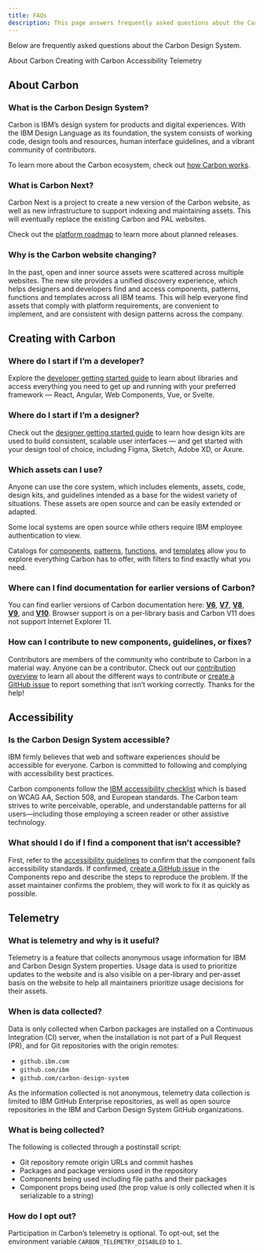 ```yaml
---
title: FAQs
description: This page answers frequently asked questions about the Carbon Design System.
---
```


<PageDescription>
  Below are frequently asked questions about the Carbon Design System.
</PageDescription>

<AnchorLinks>

<AnchorLink>About Carbon</AnchorLink>
<AnchorLink>Creating with Carbon</AnchorLink>
<AnchorLink>Accessibility</AnchorLink>
<AnchorLink>Telemetry</AnchorLink>

</AnchorLinks>

## About Carbon

### What is the Carbon Design System?

Carbon is IBM’s design system for products and digital experiences. With the IBM Design Language as
its foundation, the system consists of working code, design tools and resources, human interface
guidelines, and a vibrant community of contributors.

To learn more about the Carbon ecosystem, check out
[how Carbon works](/about-carbon/how-carbon-works).

### What is Carbon Next?

Carbon Next is a project to create a new version of the Carbon website, as well as new
infrastructure to support indexing and maintaining assets. This will eventually replace the existing
Carbon and PAL websites.

Check out the [platform roadmap](/about-carbon/platform-roadmap) to learn more about planned
releases.

### Why is the Carbon website changing?

In the past, open and inner source assets were scattered across multiple websites. The new site
provides a unified discovery experience, which helps designers and developers find and access
components, patterns, functions and templates across all IBM teams. This will help everyone find
assets that comply with platform requirements, are convenient to implement, and are consistent with
design patterns across the company.

## Creating with Carbon

### Where do I start if I’m a developer?

Explore the [developer getting started guide](/developing) to learn about libraries and access
everything you need to get up and running with your preferred framework — React, Angular, Web
Components, Vue, or Svelte.

### Where do I start if I’m a designer?

Check out the [designer getting started guide](/designing/get-started) to learn how design kits are
used to build consistent, scalable user interfaces — and get started with your design tool of
choice, including Figma, Sketch, Adobe XD, or Axure.

### Which assets can I use?

Anyone can use the core system, which includes elements, assets, code, design kits, and guidelines
intended as a base for the widest variety of situations. These assets are open source and can be
easily extended or adapted.

Some local systems are open source while others require IBM employee authentication to view.

Catalogs for [components](/assets/components), [patterns](/assets/patterns),
[functions](/assets/functions), and [templates](/assets/templates) allow you to explore everything
Carbon has to offer, with filters to find exactly what you need.

### Where can I find documentation for earlier versions of Carbon?

You can find earlier versions of Carbon documentation here:
**[V6](https://v6.carbondesignsystem.com/)**, **[V7](https://v7.carbondesignsystem.com/)**,
**[V8](https://v8.carbondesignsystem.com/)**, **[V9](https://v9.carbondesignsystem.com/)**, and
**[V10](https://v10.carbondesignsystem.com/)**. Browser support is on a per-library basis and Carbon
V11 does not support Internet Explorer 11.

### How can I contribute to new components, guidelines, or fixes?

Contributors are members of the community who contribute to Carbon in a material way. Anyone can be
a contributor. Check out our [contribution overview](/contributing/overview) to learn all about the
different ways to contribute or
[create a GitHub issue](https://github.com/carbon-design-system/carbon/issues/new/choose) to report
something that isn’t working correctly. Thanks for the help!

## Accessibility

### Is the Carbon Design System accessible?

IBM firmly believes that web and software experiences should be accessible for everyone. Carbon is
committed to following and complying with accessibility best practices.

Carbon components follow the
[IBM accessibility checklist](https://www.ibm.com/able/requirements/requirements/?_ga=2.226507220.899498654.1661181268-592751643.1649883372)
which is based on WCAG AA, Section 508, and European standards. The Carbon team strives to write
perceivable, operable, and understandable patterns for all users—including those employing a screen
reader or other assistive technology.

### What should I do if I find a component that isn’t accessible?

First, refer to the [accessibility guidelines](/guidelines/accessibility/overview) to confirm that
the component fails accessibility standards. If confirmed,
[create a GitHub issue](https://github.com/carbon-design-system/carbon/issues/new/choose) in the
Components repo and describe the steps to reproduce the problem. If the asset maintainer confirms
the problem, they will work to fix it as quickly as possible.

## Telemetry

### What is telemetry and why is it useful?

Telemetry is a feature that collects anonymous usage information for IBM and Carbon Design System
properties. Usage data is used to prioritize updates to the website and is also visible on a
per-library and per-asset basis on the website to help all maintainers prioritize usage decisions
for their assets.

### When is data collected?

Data is only collected when Carbon packages are installed on a Continuous Integration (CI) server,
when the installation is not part of a Pull Request (PR), and for Git repositories with the origin
remotes:

- `github.ibm.com`
- `github.com/ibm`
- `github.com/carbon-design-system`

As the information collected is not anonymous, telemetry data collection is limited to IBM GitHub
Enterprise repositories, as well as open source repositories in the IBM and Carbon Design System
GitHub organizations.

### What is being collected?

The following is collected through a postinstall script:

- Git repository remote origin URLs and commit hashes
- Packages and package versions used in the repository
- Components being used including file paths and their packages
- Component props being used (the prop value is only collected when it is serializable to a string)

### How do I opt out?

Participation in Carbon’s telemetry is optional. To opt-out, set the environment variable
`CARBON_TELEMETRY_DISABLED` to `1`.
